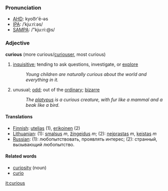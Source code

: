===Pronunciation===
*[[w:AHD|AHD]]: kyoo͞r'ē-əs
*[[w:IPA|IPA]]: /ˈkjuːriːəs/
*[[w:SAMPA|SAMPA]]: /"kju:ri:@s/

===Adjective===
'''curious''' (more curious/[[curiouser]], most curious)

#[[inquisitive]]; tending to ask questions, investigate, or [[explore]]
#:''Young children are naturally curious about the world and everything in it.''
#unusual; [[odd]]; out of the [[ordinary]]; [[bizarre]]
#:''The [[platypus]] is a curious creature, with fur like a mammal and a beak like a bird.''

====Translations====
*[[Finnish]]: [[utelias]] (1), [[erikoinen]] (2)
*[[Lithuanian]]: (1): [[smalsus]] ''m'', [[žingeidus]] ''m''; (2): [[neįprastas]] ''m'', [[keistas]] ''m''
*[[Russian]]: (1): любопытствовать, проявлять интерес; (2): странный, вызывающий любопытство.

====Related words====
*[[curiosity]] (noun)
*[[curio]]

[[it:curious]]